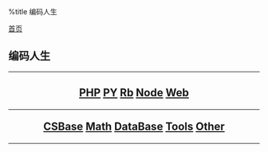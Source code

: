 %title 编码人生

[[../index|首页]]
==编码人生==
----
<center>
<h2>
[[php/index|PHP]]
[[python/index|PY]]
[[ruby/index|Rb]]
[[node/index|Node]]
[[web/index|Web]]
----
[[csbase/index|CSBase]]
[[math/index|Math]]
[[database/index|DataBase]]
[[tools/index|Tools]]
[[other/index|Other]]
</h2>
</center>
----
